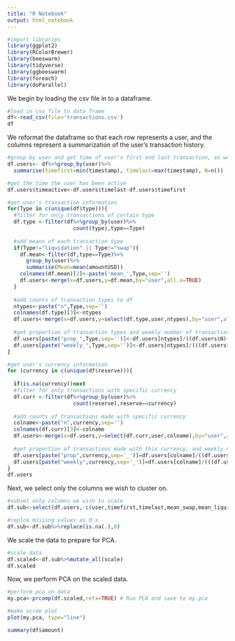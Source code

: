 ```yaml
---
title: "R Notebook"
output: html_notebook
---
```




```r
#import libraries
library(ggplot2)
library(RColorBrewer)
library(beeswarm)
library(tidyverse)
library(ggbeeswarm)
library(foreach)
library(doParallel)
```

We begin by loading the csv file in to a dataframe.

```r
#load in csv file to data frame
df<-read_csv(file='transactions.csv')
df
```
We reformat the dataframe so that each row represents a user, and the columns represent a summarization of the user's transaction history. 

```r
#group by user and get time of user's first and last transaction, as well as number of transactions
df.users<- df%>%group_by(user)%>%
  summarise(timefirst=min(timestamp), timelast=max(timestamp), N=n())

#get the time the user has been active
df.users$timeactive<-df.users$timelast-df.users$timefirst

#get user's transaction information
for(Type in c(unique(df$type))){
  #filter for only transactions of certain type
  df.type <-filter(df%>%group_by(user)%>%
                     count(type),type==Type)
  
  #add means of each transaction type
  if(Type!="liquidation" || Type!="swap"){
    df.mean<-filter(df,type==Type)%>%
      group_by(user)%>%
      summarise(Mean=mean(amountUSD))
    colnames(df.mean)[2]<-paste('mean_',Type,sep='')
    df.users<-merge(x=df.users,y=df.mean,by="user",all.x=TRUE)
  }
  
  #add counts of transaction types to df
  ntypes<-paste("n",Type,sep='')
  colnames(df.type)[3]<-ntypes
  df.users<-merge(x=df.users,y=select(df.type,user,ntypes),by="user",all.x=TRUE)
  
  #get proportion of transaction types and weekly number of transaction type
  df.users[paste("prop_",Type,sep='')]<-df.users[ntypes]/((df.users$N)+1)
  df.users[paste("weekly_",Type,sep='')]<-df.users[ntypes]/(((df.users$timeactive)+1)/(3600*24*7))
}

#get user's currency information
for (currency in c(unique(df$reserve))){
  
  if(is.na(currency))next
  #filter for only transactions with specific currency
  df.curr <-filter(df%>%group_by(user)%>%
                     count(reserve),reserve==currency)
  
  #add counts of transactions made with specific currency
  colname<-paste("n",currency,sep='')
  colnames(df.curr)[3]<-colname
  df.users<-merge(x=df.users,y=select(df.curr,user,colname),by="user",all.x=TRUE)
  
  #get proportion of transactions made with this currency, and weekly number of transactions made with this currency
  df.users[paste("prop",currency,sep='_')]=df.users[colname]/((df.users$N)+1)
  df.users[paste("weekly",currency,sep='_')]=df.users[colname]/(((df.users$timeactive)+1)/(3600*24*7))
}
df.users
```
Next, we select only the columns we wish to cluster on.

```r
#subset only columns we wish to scale
df.sub<-select(df.users,-c(user,timefirst,timelast,mean_swap,mean_liquidation))

#replce misisng values as 0's
df.sub<-df.sub%>%replace(is.na(.),0)
```

We scale the data to prepare for PCA.

```r
#scale data
df.scaled<-df.sub%>%mutate_all(scale)
df.scaled
```

Now, we perform PCA on the scaled data. 

```r
#perform pca on data
my.pca<-prcomp(df.scaled,retx=TRUE) # Run PCA and save to my.pca

#make scree plot
plot(my.pca, type="line")

```
```r
summary(df$amount)
```


